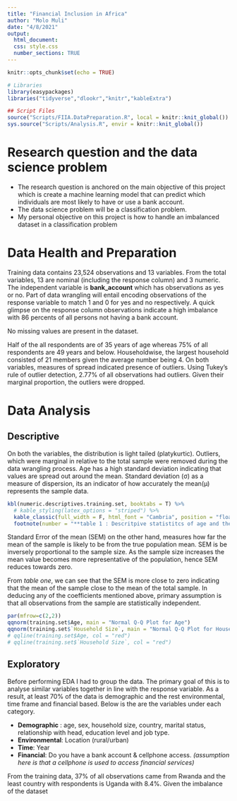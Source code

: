 ```yaml
---
title: "Financial Inclusion in Africa"
author: "Molo Muli"
date: "4/8/2021"
output: 
  html_document:
  css: style.css
  number_sections: TRUE
---
```


```r
knitr::opts_chunk$set(echo = TRUE)
```



```r
# Libraries
library(easypackages)
libraries("tidyverse","dlookr","knitr","kableExtra")

## Script Files
source("Scripts/FIIA.DataPreparation.R", local = knitr::knit_global())
sys.source("Scripts/Analysis.R", envir = knitr::knit_global())
```
# Research question and the data science problem
* The research question is anchored on the main objective of this project which is create a machine learning model that can predict which individuals are most likely to have or use a bank account. 
* The data science problem will be a classification problem.
* My personal objective on this project is how to handle an imbalanced dataset in a classification problem


# Data Health and Preparation

Training data contains 23,524 observations and 13 variables. From the total variables, 13 are nominal (including the response column) and 3 numeric. The independent variable is **bank_account** which has observations as yes or no. Part of data wrangling will entail encoding observations of the response variable to match 1 and 0 for yes and no respectively. A quick glimpse on the response column observations indicate a high imbalance with 86 percents of all persons not having a bank account.

No missing values are present in the dataset.

Half of the all respondents are of 35 years of age whereas 75% of all respondents are 49 years and below. Householdwise, the largest household consisted of 21 members given the average number being 4. On both variables, measures of spread indicated presence of outliers. Using Tukey's rule of outlier detection, 2.77% of all observations had outliers. Given their marginal proportion, the outliers were dropped.

# Data Analysis {.tabset .tabset-fade .tabset-pills}

## Descriptive
On both the variables, the distribution is light tailed (platykurtic). Outliers, which were marginal in relative to the total sample were removed during the data wrangling process. 
Age has a high standard deviation indicating that values are spread out around the mean. Standard deviation (σ) as a measure of dispersion, its an indicator of how accurately the mean(μ) represents the sample data.

```r
kbl(numeric.descriptives.training.set, booktabs = T) %>% 
  # kable_styling(latex_options = "striped") %>%
  kable_classic(full_width = F, html_font = "Cambria", position = "float_right") %>%
  footnote(number = "**table 1 : Descritpive statistitcs of age and the household size**")
```
Standard Error of the mean (SEM) on the other hand, measures how far the mean of the sample is likely to be from the true population mean. SEM is be inversely proportional to the sample size. As the sample size increases the mean value becomes more representative of the population, hence SEM reduces towards zero.

From *table one*, we can see that the SEM is more close to zero indicating that the mean of the sample close to the mean of the total sample. 
In deducing any of the coefficients mentioned above, primary assumption is that all observations from the sample are statistically independent.  

```r
par(mfrow=c(2,2))
qqnorm(training.set$Age, main = "Normal Q-Q Plot for Age") 
qqnorm(training.set$`Household Size`, main = "Normal Q-Q Plot for Household Size") 
# qqline(training.set$Age, col = "red")
# qqline(training.set$`Household Size`, col = "red")
```

## Exploratory
Before performing EDA I had to group the data. The primary goal of this is to analyse similar variables together in line with the response variable. As a result, at least 70% of the data is demographic and the rest environmental, time frame  and financial based. Below is the are the variables under each category.

* **Demographic** : age, sex, household size, country, marital status, relationship with head, education level and job type.
* **Environmental**: Location (rural/urban)
* **Time**: Year 
* **Financial**: Do you have a bank account & cellphone access. _(assumption here is that a cellphone is used to access financial services)_ 

From the training data, 37% of all observations came from Rwanda and the least country with respondents is Uganda with 8.4%. Given the imbalance of the dataset



